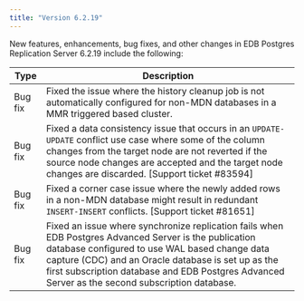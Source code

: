 ```yaml
---
title: "Version 6.2.19"
---
```



New features, enhancements, bug fixes, and other changes in EDB Postgres Replication Server 6.2.19 include the following:

| Type         | Description |
| ------------ |------------ |
| Bug fix      | Fixed the issue where the history cleanup job is not automatically configured for non-MDN databases in a MMR triggered based cluster. |
| Bug fix      | Fixed a data consistency issue that occurs in an `UPDATE-UPDATE` conflict use case where some of the column changes from the target node are not reverted if the source node changes are accepted and the target node changes are discarded. [Support ticket #83594] |
| Bug fix      | Fixed a corner case issue where the newly added rows in a non-MDN database might result in redundant `INSERT-INSERT` conflicts. [Support ticket #81651] |
| Bug fix      | Fixed an issue where synchronize replication fails when EDB Postgres Advanced Server is the publication database configured to use WAL based change data capture (CDC) and an Oracle database is set up as the first subscription database and EDB Postgres Advanced Server as the second subscription database. |
